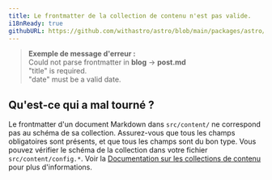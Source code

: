```yaml
---
title: Le frontmatter de la collection de contenu n'est pas valide.
i18nReady: true
githubURL: https://github.com/withastro/astro/blob/main/packages/astro/src/core/errors/errors-data.ts
---
```


> **Exemple de message d'erreur :**<br/>
Could not parse frontmatter in **blog** → **post.md**<br/>
"title" is required.<br/>
"date" must be a valid date.

## Qu'est-ce qui a mal tourné ?
Le frontmatter d'un document Markdown dans `src/content/` ne correspond pas au schéma de sa collection.
Assurez-vous que tous les champs obligatoires sont présents, et que tous les champs sont du bon type.
Vous pouvez vérifier le schéma de la collection dans votre fichier `src/content/config.*`.
Voir la [Documentation sur les collections de contenu](/fr/guides/content-collections/) pour plus d'informations.
